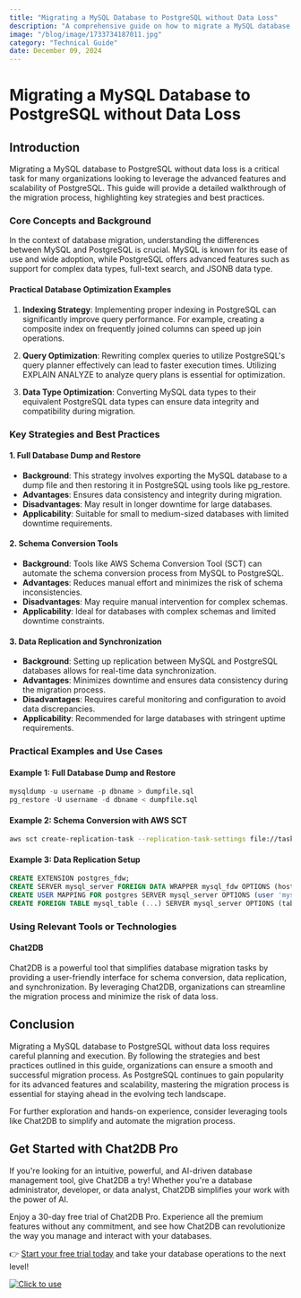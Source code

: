 ```yaml
---
title: "Migrating a MySQL Database to PostgreSQL without Data Loss"
description: "A comprehensive guide on how to migrate a MySQL database to PostgreSQL without data loss, covering key strategies, techniques, and practical examples."
image: "/blog/image/1733734187011.jpg"
category: "Technical Guide"
date: December 09, 2024
---
```


# Migrating a MySQL Database to PostgreSQL without Data Loss


<Authors date="December 09, 2024">
  <Author name="Aiden Stone" link="https://chat2db.ai" />
</Authors>

## Introduction

Migrating a MySQL database to PostgreSQL without data loss is a critical task for many organizations looking to leverage the advanced features and scalability of PostgreSQL. This guide will provide a detailed walkthrough of the migration process, highlighting key strategies and best practices.

### Core Concepts and Background

In the context of database migration, understanding the differences between MySQL and PostgreSQL is crucial. MySQL is known for its ease of use and wide adoption, while PostgreSQL offers advanced features such as support for complex data types, full-text search, and JSONB data type.

#### Practical Database Optimization Examples

1. **Indexing Strategy**: Implementing proper indexing in PostgreSQL can significantly improve query performance. For example, creating a composite index on frequently joined columns can speed up join operations.

2. **Query Optimization**: Rewriting complex queries to utilize PostgreSQL's query planner effectively can lead to faster execution times. Utilizing EXPLAIN ANALYZE to analyze query plans is essential for optimization.

3. **Data Type Optimization**: Converting MySQL data types to their equivalent PostgreSQL data types can ensure data integrity and compatibility during migration.

### Key Strategies and Best Practices

#### 1. Full Database Dump and Restore

- **Background**: This strategy involves exporting the MySQL database to a dump file and then restoring it in PostgreSQL using tools like pg_restore.
- **Advantages**: Ensures data consistency and integrity during migration.
- **Disadvantages**: May result in longer downtime for large databases.
- **Applicability**: Suitable for small to medium-sized databases with limited downtime requirements.

#### 2. Schema Conversion Tools

- **Background**: Tools like AWS Schema Conversion Tool (SCT) can automate the schema conversion process from MySQL to PostgreSQL.
- **Advantages**: Reduces manual effort and minimizes the risk of schema inconsistencies.
- **Disadvantages**: May require manual intervention for complex schemas.
- **Applicability**: Ideal for databases with complex schemas and limited downtime constraints.

#### 3. Data Replication and Synchronization

- **Background**: Setting up replication between MySQL and PostgreSQL databases allows for real-time data synchronization.
- **Advantages**: Minimizes downtime and ensures data consistency during the migration process.
- **Disadvantages**: Requires careful monitoring and configuration to avoid data discrepancies.
- **Applicability**: Recommended for large databases with stringent uptime requirements.

### Practical Examples and Use Cases

#### Example 1: Full Database Dump and Restore

```sql
mysqldump -u username -p dbname > dumpfile.sql
pg_restore -U username -d dbname < dumpfile.sql
```

#### Example 2: Schema Conversion with AWS SCT

```bash
aws sct create-replication-task --replication-task-settings file://task-settings.json
```

#### Example 3: Data Replication Setup

```sql
CREATE EXTENSION postgres_fdw;
CREATE SERVER mysql_server FOREIGN DATA WRAPPER mysql_fdw OPTIONS (host 'mysql_host', port 'mysql_port', database 'mysql_db');
CREATE USER MAPPING FOR postgres SERVER mysql_server OPTIONS (user 'mysql_user', password 'mysql_password');
CREATE FOREIGN TABLE mysql_table (...) SERVER mysql_server OPTIONS (table_name 'mysql_table');
```

### Using Relevant Tools or Technologies

#### Chat2DB

Chat2DB is a powerful tool that simplifies database migration tasks by providing a user-friendly interface for schema conversion, data replication, and synchronization. By leveraging Chat2DB, organizations can streamline the migration process and minimize the risk of data loss.

## Conclusion

Migrating a MySQL database to PostgreSQL without data loss requires careful planning and execution. By following the strategies and best practices outlined in this guide, organizations can ensure a smooth and successful migration process. As PostgreSQL continues to gain popularity for its advanced features and scalability, mastering the migration process is essential for staying ahead in the evolving tech landscape.

For further exploration and hands-on experience, consider leveraging tools like Chat2DB to simplify and automate the migration process.

## Get Started with Chat2DB Pro

If you're looking for an intuitive, powerful, and AI-driven database management tool, give Chat2DB a try! Whether you're a database administrator, developer, or data analyst, Chat2DB simplifies your work with the power of AI.

Enjoy a 30-day free trial of Chat2DB Pro. Experience all the premium features without any commitment, and see how Chat2DB can revolutionize the way you manage and interact with your databases.

👉 [Start your free trial today](https://chat2db.ai/pricing) and take your database operations to the next level!


[![Click to use](/image/blog/bg/chat2db.jpg)](https://chat2db.ai/)
